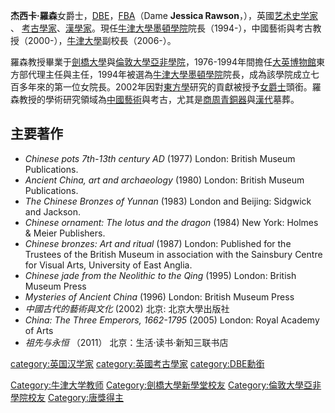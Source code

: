 '''杰西卡·羅森'''女爵士，[[DBE|DBE]]，[[英國國家學術院|FBA]]（Dame '''Jessica Rawson'''，{{bd|1943年|1月20日|catIdx=R}}），英國[[艺术史学家|艺术史学家]] 、 [[考古學家|考古學家]]、[[漢學家|漢學家]]。現任[[牛津大學墨頓學院|牛津大學墨頓學院]]院長（1994-），中國藝術與考古教授（2000-），[[牛津大學|牛津大學]]副校長（2006-）。

羅森教授畢業于[[劍橋大學|劍橋大學]]與[[倫敦大學亞非學院|倫敦大學亞非學院]]，1976-1994年間擔任[[大英博物館|大英博物館]]東方部代理主任與主任，1994年被選為[[牛津大學墨頓學院|牛津大學墨頓學院]]院長，成為該學院成立七百多年來的第一位女院長。2002年因對[[東方學|東方學]]研究的貢獻被授予[[女爵士|女爵士]]頭銜。羅森教授的學術研究領域為[[中國美術史|中國藝術]]與考古，尤其是[[商朝|商]][[周|周]][[中國青銅器|青銅器]]與[[漢代|漢代]]墓葬。

== 主要著作 ==
*''Chinese pots 7th-13th century AD'' (1977) London: British Museum Publications.
*''Ancient China, art and archaeology'' (1980) London: British Museum Publications. 
*''The Chinese Bronzes of Yunnan'' (1983) London and Beijing: Sidgwick and Jackson. 
*''Chinese ornament: The lotus and the dragon'' (1984) New York: Holmes & Meier Publishers.
*''Chinese bronzes: Art and ritual'' (1987) London: Published for the Trustees of the British Museum in association with the Sainsbury Centre for Visual Arts, University of East Anglia.
*''Chinese jade from the Neolithic to the Qing'' (1995) London: British Museum Press 
*''Mysteries of Ancient China'' (1996) London: British Museum Press
*''中國古代的藝術與文化'' (2002) 北京: 北京大學出版社
*''China: The Three Emperors, 1662-1795'' (2005) London: Royal Academy of Arts
*''祖先与永恒'' （2011） 北京：生活·读书·新知三联书店 

{{唐獎得主}}
{{Authority control}}
{{DEFAULTSORT:Rawson, Dame Jessica}}
[[category:英国汉学家|category:英国汉学家]]
[[category:英國考古學家|category:英國考古學家]]
[[category:DBE勳銜|category:DBE勳銜]]
[[Category:牛津大学教师|Category:牛津大学教师]]
[[Category:劍橋大學新學堂校友|Category:劍橋大學新學堂校友]]
[[Category:倫敦大學亞非學院校友|Category:倫敦大學亞非學院校友]]
[[Category:唐獎得主|Category:唐獎得主]]
